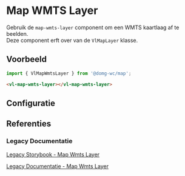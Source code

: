 
# Map WMTS Layer

<CustomDocMetaData id="map-layer-wmts-layer" />

Gebruik de `map-wmts-layer` component om een WMTS kaartlaag af te beelden.<br/>
Deze component erft over van de `VlMapLayer` klasse.


## Voorbeeld

```js
import { VlMapWmtsLayer } from '@domg-wc/map';
```

```html
<vl-map-wmts-layer></vl-map-wmts-layer>
```

<Canvas of={VlMapWmtsStyleStories.MapWmtsLayerDefault} />


## Configuratie

<ArgTypes of={VlMapWmtsStyleStories.MapWmtsLayerDefault} />


## Referenties

### Legacy Documentatie

[Legacy Storybook - Map Wmts Layer](https://webcomponenten.omgeving.vlaanderen.be/storybook/?path=/docs/custom-elements-vl-map-vl-map-wmts-layer--default)

[Legacy Documentatie - Map Wmts Layer](https://webcomponenten.omgeving.vlaanderen.be/doc/VlMapWmtsLayer.html)
